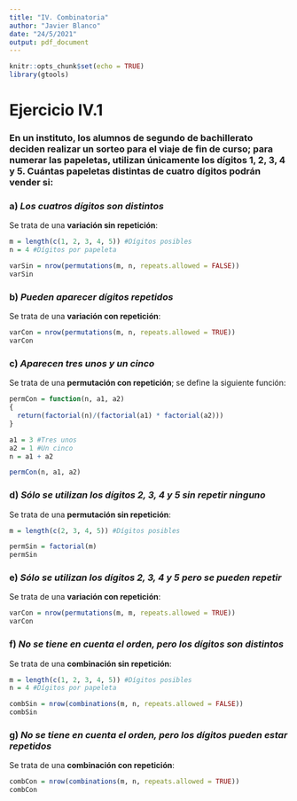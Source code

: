 ```yaml
---
title: "IV. Combinatoria"
author: "Javier Blanco"
date: "24/5/2021"
output: pdf_document
---
```


```r
knitr::opts_chunk$set(echo = TRUE)
library(gtools)
```

# Ejercicio IV.1

### En un instituto, los alumnos de segundo de bachillerato deciden realizar un sorteo para el viaje de fin de curso; para numerar las papeletas, utilizan únicamente los dígitos 1, 2, 3, 4 y 5. Cuántas papeletas distintas de cuatro dígitos podrán vender si:

### a) *Los cuatros dígitos son distintos*

Se trata de una **variación sin repetición**:

```r
m = length(c(1, 2, 3, 4, 5)) #Dígitos posibles
n = 4 #Dígitos por papeleta

varSin = nrow(permutations(m, n, repeats.allowed = FALSE))
varSin
```

### b) *Pueden aparecer dígitos repetidos*

Se trata de una **variación con repetición**:

```r
varCon = nrow(permutations(m, n, repeats.allowed = TRUE))
varCon
```

### c) *Aparecen tres unos y un cinco*

Se trata de una **permutación con repetición**; se define la siguiente función:

```r
permCon = function(n, a1, a2) 
{
  return(factorial(n)/(factorial(a1) * factorial(a2)))
}

a1 = 3 #Tres unos
a2 = 1 #Un cinco
n = a1 + a2

permCon(n, a1, a2)
```

### d) *Sólo se utilizan los dígitos 2, 3, 4 y 5 sin repetir ninguno*

Se trata de una **permutación sin repetición**:

```r
m = length(c(2, 3, 4, 5)) #Dígitos posibles

permSin = factorial(m)
permSin
```

### e) *Sólo se utilizan los dígitos 2, 3, 4 y 5 pero se pueden repetir*

Se trata de una **variación con repetición**:

```r
varCon = nrow(permutations(m, m, repeats.allowed = TRUE))
varCon
```

### f) *No se tiene en cuenta el orden, pero los dígitos son distintos*

Se trata de una **combinación sin repetición**:

```r
m = length(c(1, 2, 3, 4, 5)) #Dígitos posibles
n = 4 #Dígitos por papeleta

combSin = nrow(combinations(m, n, repeats.allowed = FALSE))
combSin
```

### g) *No se tiene en cuenta el orden, pero los dígitos pueden estar repetidos*

Se trata de una **combinación con repetición**:

```r
combCon = nrow(combinations(m, n, repeats.allowed = TRUE))
combCon
```